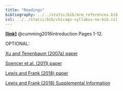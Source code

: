 ```yaml
---
title: "Readings"
bibliography: ../../static/bib/mrm_references.bib
csl: ../../static/bib/chicago-syllabus-no-bib.csl
---
```



[**[link]**](https://www.book2look.com/embed/9781317483373?) @cumming2016introduction Pages 1-12. 


OPTIONAL: 

[Xu and Tenenbaum (2007a) paper](/readings_pdf/XT_2007a.pdf)

[Spencer et al. (2011) paper](/readings_pdf/SPSS_2011.pdf)

[Lewis and Frank (2018) paper](/readings_pdf/LF_2018.pdf)

[Lewis and Frank  (2018) Supplemental Information](https://mlewis.shinyapps.io/xtmem_SI/)
